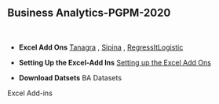 <h2>Business Analytics-PGPM-2020</h2>
<p>&nbsp;</p>

<ul>
<li>
<p><strong>Excel Add Ons</strong> <a href="http://eric.univ-lyon2.fr/~ricco/tanagra/en/tanagra.html" target="_blank" rel="noopener">Tanagra</a> , <a href="http://eric.univ-lyon2.fr/~ricco/sipina.html" target="_blank" rel="noopener">Sipina</a> , <a href="https://regressit.com/regressitlogistic.html" target="_blank" rel="noopener">RegressItLogistic</a>  </p>
</li>
</ul>

<ul>
<li>
<p><strong>Setting Up the Excel-Add Ins</strong> <a href="Excel Add-ins.htm">Setting up the Excel Add Ons</a> </p>
</li>
</ul>


<ul>
<li>
<p><strong>Download Datsets</strong> <a download>BA Datasets</a> </p>
</li>
</ul>

Excel Add-ins
 

